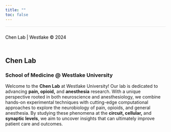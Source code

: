 ```yaml
---
title: ""
toc: false
---
```


```{=html}
<style>
  body {
    background-image: url('images/brain.gif');
    background-size: cover;
    background-repeat: no-repeat;
    background-position: center;
  }
</style>
```

<footer style="background-color: transparent; text-align: left; padding: 10px 0; color: black; font-size: 14px; border-top: 1px solid rgba(0, 0, 0, 0.1);">

Chen Lab \| Westlake © 2024

</footer>

::: text-box
# Chen Lab

### School of Medicine \@ Westlake University

Welcome to the **Chen Lab** at Westlake University! Our lab is dedicated to advancing **pain, opioid,** and **anesthesia** research. With a unique perspective rooted in both neuroscience and anesthesiology, we combine hands-on experimental techniques with cutting-edge computational approaches to explore the neurobiology of pain, opioids, and general anesthesia. By studying these phenomena at the **circuit, cellular,** and **synaptic levels**, we aim to uncover insights that can ultimately improve patient care and outcomes.
:::
